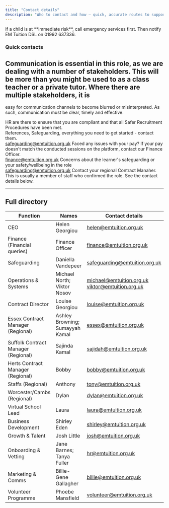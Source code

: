 ```yaml
---
title: "Contact details"
description: "Who to contact and how — quick, accurate routes to support."
---
```


<Info>
  If a child is at **immediate risk**, call emergency services first. Then notify EM Tuition DSL on 01992 637336.
</Info>

### Quick contacts

## Communication is essential in this role, as we are dealing with a number of stakeholders. This will be more than you might be used to as a class teacher or a private tutor. Where there are multiple stakeholders, it is
easy for communication channels to become blurred or misinterpreted. As such, communication must be clear, timely and effective.

<CardGroup cols={2}>
  <Card title="HR & Compliance" icon="shield">
    HR are there to ensure that you are compliant and that all Safer Recruitment Procedures have been met.<br/>References, Safeguarding, everything you need to get started - contact them.<br/>
    <a href="mailto:hr@emtuition.org.uk">safeguarding@emtuition.org.uk</a>
  </Card>
  <Card title="Finance" icon="credit-card">
    Faced any issues with your pay? If your pay doesn't match the conducted sessions on the platform, contact our Finance Officer.<br/>
    <a href="mailto:finance@emtuition.org.uk">finance@emtuition.org.uk</a>
  </Card>
</CardGroup>

<CardGroup cols={2}>
  <Card title="Safeguarding" icon="shield">
    Concerns about the learner's safeguarding or your safety/wellbeing in the role<br/>
    <a href="mailto:safeguarding@emtuition.org.uk">safeguarding@emtuition.org.uk</a>
  </Card>
  <Card title="Any questions about your role" icon="credit-card">
    Contact your regional Contract Manaher. This is usually a member of staff who confirmed the role. See the contact details below.<br/>
      </Card>
</CardGroup>


---

## Full directory

| Function | Names | Contact details |
|---|---|---|
| CEO | Helen Georgiou | <a href="mailto:helen@emtuition.org.uk">helen@emtuition.org.uk</a> |
| Finance (Financial queries) | Finance Officer | <a href="mailto:finance@emtuition.org.uk">finance@emtuition.org.uk</a> |
| Safeguarding | Daniella Vandepeer | <a href="mailto:safeguarding@emtuition.org.uk">safeguarding@emtuition.org.uk</a> |
| Operations & Systems | Michael North; Viktor Nosov | <a href="mailto:michael@emtuition.org.uk">michael@emtuition.org.uk</a><br/><a href="mailto:viktor@emtuition.org.uk">viktor@emtuition.org.uk</a> |
| Contract Director | Louise Georgiou | <a href="mailto:louise@emtuition.org.uk">louise@emtuition.org.uk</a> |
| Essex Contract Manager (Regional) | Ashley Browning; Sumayyah Kamal | <a href="mailto:essex@emtuition.org.uk">essex@emtuition.org.uk</a> |
| Suffolk Contract Manager (Regional) | Sajinda Kamal | <a href="mailto:sajidah@emtuition.org.uk">sajidah@emtuition.org.uk</a> |
| Herts Contract Manager (Regional) | Bobby | <a href="mailto:bobby@emtuition.org.uk">bobby@emtuition.org.uk</a> |
| Staffs (Regional) | Anthony | <a href="mailto:tony@emtuition.org.uk">tony@emtuition.org.uk</a> |
| Worcester/Cambs (Regional) | Dylan | <a href="mailto:dylan@emtuition.org.uk">dylan@emtuition.org.uk</a> |
| Virtual School Lead | Laura | <a href="mailto:laura@emtuition.org.uk">laura@emtuition.org.uk</a> |
| Business Development | Shirley Eden | <a href="mailto:shirley@emtuition.org.uk">shirley@emtuition.org.uk</a> |
| Growth & Talent | Josh Little | <a href="mailto:josh@emtuition.org.uk">josh@emtuition.org.uk</a> |
| Onboarding & Vetting | Jane Barnes; Tanya Fuller | <a href="mailto:hr@emtuition.org.uk">hr@emtuition.org.uk</a> |
| Marketing & Comms | Billie-Gene Gallagher | <a href="mailto:billie@emtuition.org.uk">billie@emtuition.org.uk</a> |
| Volunteer Programme | Phoebe Mansfield | <a href="mailto:volunteer@emtuition.org.uk">volunteer@emtuition.org.uk</a> |

